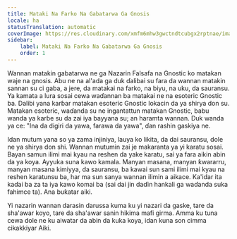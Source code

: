 ```yaml
---
title: Mataki Na Farko Na Gabatarwa Ga Gnosis
locale: ha
statusTranslation: automatic
coverImage: https://res.cloudinary.com/xmfm6mhw3gwctndtcubgx2rptnae/image/upload/v1741354450/small_cover_introduccion_a_la_gnosis_57a3fc8d72.webp
sidebar:
    label: Mataki Na Farko Na Gabatarwa Ga Gnosis
    order: 1
---
```

Wannan matakin gabatarwa ne ga Nazarin Falsafa na Gnostic ko matakan waje na gnosis. Abu ne na al'ada ga duk ɗalibai su fara da wannan matakin sannan su ci gaba, a jere, da matakai na farko, na biyu, na uku, da sauransu. Ya kamata a lura sosai cewa waɗannan ba matakai ne na esoteric Gnostic ba. Dalibi yana karɓar matakan esoteric Gnostic lokacin da ya shirya don su. Matakan esoteric, waɗanda su ne ingantattun matakan Gnostic, babu wanda ya karɓe su da zai iya bayyana su; an haramta wannan. Duk wanda ya ce: "Ina da digiri da yawa, farawa da yawa", ɗan rashin gaskiya ne.

Idan mutum yana so ya zama injiniya, lauya ko likita, da dai sauransu, dole ne ya shirya don shi. Wannan mutumin zai je makaranta ya yi karatu sosai. Bayan samun ilimi mai kyau na reshen da yake karatu, sai ya fara aikin abin da ya koya. Ayyuka suna kawo kamala. Manyan masana, manyan ƙwararru, manyan masana kimiyya, da sauransu, ba kawai sun sami ilimi mai kyau na reshen karatunsu ba, har ma sun sanya wannan ilimin a aikace. Ka'idar ita kaɗai ba za ta iya kawo komai ba (sai dai jin daɗin hankali ga waɗanda suka fahimce ta). Ana buƙatar aiki.

Yi nazarin wannan darasin darussa kuma ku yi nazari da gaske, tare da sha'awar koyo, tare da sha'awar sanin hikima mafi girma. Amma ku tuna cewa dole ne ku aiwatar da abin da kuka koya, idan kuna son cimma cikakkiyar Aiki.
